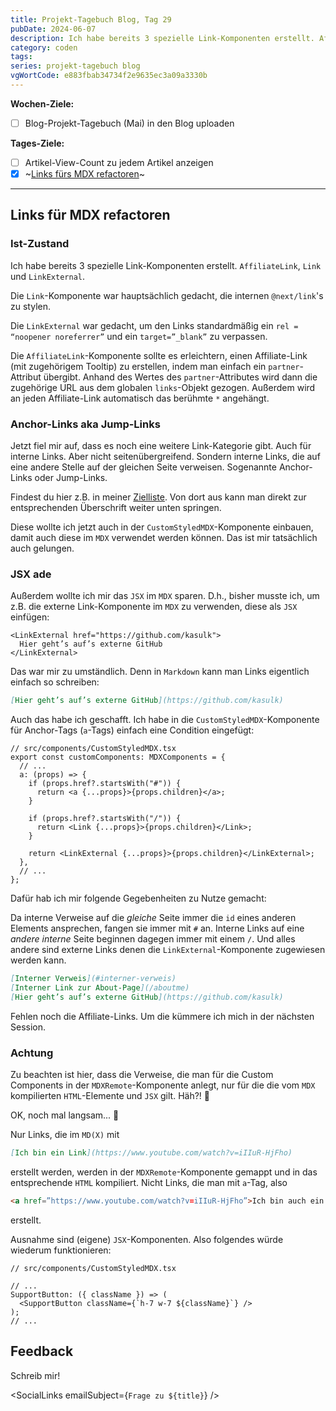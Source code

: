 ```yaml
---
title: Projekt-Tagebuch Blog, Tag 29
pubDate: 2024-06-07
description: Ich habe bereits 3 spezielle Link-Komponenten erstellt. AffiliateLink, Link und LinkExternal. Die Link-Komponente war hauptsächlich gedacht, die internen NextLinks zu stylen. Die LinkExternal war gedacht, um den Links standardmäßig ein rel = “noopener noreferrer” und ein target=”_blank” zu verpassen.
category: coden
tags:
series: projekt-tagebuch blog
vgWortCode: e883fbab34734f2e9635ec3a09a3330b
---
```


<DateFormatter date={pubDate} weekday />

**Wochen-Ziele:**

- [ ] Blog-Projekt-Tagebuch (Mai) in den Blog uploaden

<span id="tages-ziele">**Tages-Ziele:**</span>

- [ ] Artikel-View-Count zu jedem Artikel anzeigen
- [x] ~[Links fürs MDX refactoren](#links-fuer-mdx-refactoren)~

---

## Links für MDX refactoren

### Ist-Zustand

Ich habe bereits 3 spezielle Link-Komponenten erstellt. `AffiliateLink`, `Link` und `LinkExternal`.

Die `Link`-Komponente war hauptsächlich gedacht, die internen `@next/link`'s zu stylen.

Die `LinkExternal` war gedacht, um den Links standardmäßig ein `rel = “noopener noreferrer”` und ein `target=”_blank”` zu verpassen.

Die `AffiliateLink`-Komponente sollte es erleichtern, einen Affiliate-Link (mit zugehörigem Tooltip) zu erstellen, indem man einfach ein `partner`-Attribut übergibt. Anhand des Wertes des `partner`-Attributes wird dann die zugehörige URL aus dem globalen `links`-Objekt gezogen. Außerdem wird an jeden Affiliate-Link automatisch das berühmte `*` angehängt.

### Anchor-Links aka Jump-Links

Jetzt fiel mir auf, dass es noch eine weitere Link-Kategorie gibt. Auch für interne Links. Aber nicht seitenübergreifend. Sondern interne Links, die auf eine andere Stelle auf der gleichen Seite verweisen. Sogenannte Anchor-Links oder Jump-Links.

Findest du hier z.B. in meiner [Zielliste](#tages-ziele). Von dort aus kann man direkt zur entsprechenden Überschrift weiter unten springen.

Diese wollte ich jetzt auch in der `CustomStyledMDX`-Komponente einbauen, damit auch diese im `MDX` verwendet werden können. Das ist mir tatsächlich auch gelungen.

### JSX ade

Außerdem wollte ich mir das `JSX` im `MDX` sparen. D.h., bisher musste ich, um z.B. die externe Link-Komponente im `MDX` zu verwenden, diese als `JSX` einfügen:

```mdx
<LinkExternal href="https://github.com/kasulk">
  Hier geht’s auf’s externe GitHub
</LinkExternal>
```

Das war mir zu umständlich. Denn in `Markdown` kann man Links eigentlich einfach so schreiben:

```md
[Hier geht’s auf’s externe GitHub](https://github.com/kasulk)
```

Auch das habe ich geschafft. Ich habe in die `CustomStyledMDX`-Komponente für Anchor-Tags (`a`-Tags) einfach eine Condition eingefügt:

```tsx
// src/components/CustomStyledMDX.tsx
export const customComponents: MDXComponents = {
  // ...
  a: (props) => {
    if (props.href?.startsWith("#")) {
      return <a {...props}>{props.children}</a>;
    }

    if (props.href?.startsWith("/")) {
      return <Link {...props}>{props.children}</Link>;
    }

    return <LinkExternal {...props}>{props.children}</LinkExternal>;
  },
  // ...
};
```

Dafür hab ich mir folgende Gegebenheiten zu Nutze gemacht:

Da interne Verweise auf die _gleiche_ Seite immer die `id` eines anderen Elements ansprechen, fangen sie immer mit `#` an.
Interne Links auf eine _andere interne_ Seite beginnen dagegen immer mit einem `/`.
Und alles andere sind externe Links denen die `LinkExternal`-Komponente zugewiesen werden kann.

```md
[Interner Verweis](#interner-verweis)
[Interner Link zur About-Page](/aboutme)
[Hier geht’s auf’s externe GitHub](https://github.com/kasulk)
```

Fehlen noch die Affiliate-Links. Um die kümmere ich mich in der nächsten Session.

### Achtung

Zu beachten ist hier, dass die Verweise, die man für die Custom Components in der `MDXRemote`-Komponente anlegt, nur für die die vom `MDX` kompilierten `HTML`-Elemente und `JSX` gilt. Häh?! 🤔

OK, noch mal langsam... 🐌

Nur Links, die im `MD(X)` mit

```md
[Ich bin ein Link](https://www.youtube.com/watch?v=iIIuR-HjFho)
```

erstellt werden, werden in der `MDXRemote`-Komponente gemappt und in das entsprechende `HTML` kompiliert. Nicht Links, die man mit `a`-Tag, also

```html
<a href=”https://www.youtube.com/watch?v=iIIuR-HjFho”>Ich bin auch ein Link</a>
```

erstellt.

Ausnahme sind (eigene) `JSX`-Komponenten. Also folgendes würde wiederum funktionieren:

```tsx
// src/components/CustomStyledMDX.tsx

// ...
SupportButton: ({ className }) => (
  <SupportButton className={`h-7 w-7 ${className}`} />
);
// ...
```

## Feedback

<Accordion>
Schreib mir!

<SocialLinks emailSubject={`Frage zu ${title}`} />

</Accordion>
